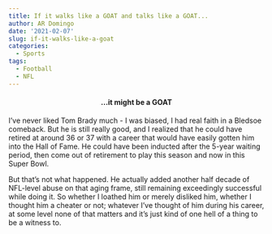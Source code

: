```yaml
---
title: If it walks like a GOAT and talks like a GOAT...
author: AR Domingo
date: '2021-02-07'
slug: if-it-walks-like-a-goat
categories:
  - Sports
tags:
  - Football
  - NFL
---
```


<center>
#### ...it might be a GOAT
</center>

I've never liked Tom Brady much - I was biased, I had real faith in a Bledsoe comeback.  But he is still really good, and I realized that he could have retired at around 36 or 37 with a career that would have easily gotten him into the Hall of Fame.  He could have been inducted after the 5-year waiting period, then come out of retirement to play this season and now in this Super Bowl.

But that's not what happened.  He actually added another half decade of NFL-level abuse on that aging frame, still remaining exceedingly successful while doing it.  So whether I loathed him or merely disliked him, whether I thought him a cheater or not; whatever I've thought of him during his career, at some level none of that matters and it's just kind of one hell of a thing to be a witness to.